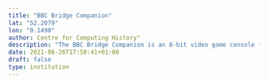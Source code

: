 ```yaml
---
title: "BBC Bridge Companion"
lat: "52.2079"
lon: "0.1490"
author: Centre for Computing History"
description: "The BBC Bridge Companion is an 8-bit video game console for teaching bridge. It was launched by BBC Enterprises Ltd in the United Kingdom in 1985. The system retailed for £199.99."
date: 2021-06-26T17:50:41+01:00
draft: false
type: institution
---
```

